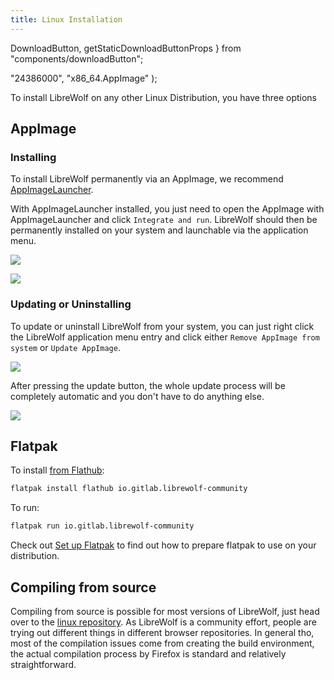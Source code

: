 ```yaml
---
title: Linux Installation
---
```


  DownloadButton,
  getStaticDownloadButtonProps
} from "components/downloadButton";

  "24386000",
  "x86_64.AppImage"
);

<InstallationHeader />

To install LibreWolf on any other Linux Distribution, you have three options

## AppImage

<DownloadButton />

### Installing

To install LibreWolf permanently via an AppImage, we recommend
[AppImageLauncher](https://github.com/TheAssassin/AppImageLauncher).

With AppImageLauncher installed, you just need to open the AppImage with
AppImageLauncher and click `Integrate and run`. LibreWolf should then be
permanently installed on your system and launchable via the application menu.

![](https://i.imgur.com/gbFJLvM.png)

![](https://i.imgur.com/AfbVm1u.png)

### Updating or Uninstalling

To update or uninstall LibreWolf from your system, you can just right click the
LibreWolf application menu entry and click either `Remove AppImage from system`
or `Update AppImage`.

![](https://i.imgur.com/x4XNVkJ.png)

After pressing the update button, the whole update process will be completely
automatic and you don't have to do anything else.

![](https://i.imgur.com/0uUML1T.png)

## Flatpak

To install
[from Flathub](https://flathub.org/apps/details/io.gitlab.librewolf-community):

```bash
flatpak install flathub io.gitlab.librewolf-community
```

To run:

```bash
flatpak run io.gitlab.librewolf-community
```

Check out [Set up Flatpak](https://www.flatpak.org/setup/) to find out how to
prepare flatpak to use on your distribution.

## Compiling from source

Compiling from source is possible for most versions of LibreWolf, just head over
to the [linux repository](https://gitlab.com/librewolf-community/browser/linux).
As LibreWolf is a community effort, people are trying out different things in
different browser repositories. In general tho, most of the compilation issues
come from creating the build environment, the actual compilation process by
Firefox is standard and relatively straightforward.
